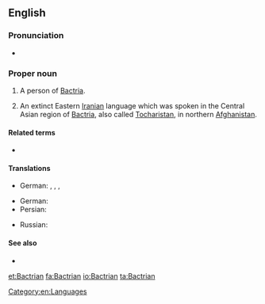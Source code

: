 ==English==

===Pronunciation===
* {{a|UK}} {{IPA|/ˈbæktɹɪən/}}

===Proper noun===
{{en-proper noun|Bactrians}}
{{slim-wikipedia}}

# {{context|countable|lang=en}} A person of [[Bactria]].
# {{context|uncountable|lang=en}} An extinct Eastern [[Iranian]] language which was spoken in the Central Asian region of [[Bactria]], also called [[Tocharistan]], in northern [[Afghanistan]].

====Related terms====
* {{l/en|Bactrian camel}}

====Translations====
{{trans-top|a person from Bactria}}
* German: {{t-|de|Baktrier|m}}, {{t-|de|Baktrierin|f}}, {{t-|de|Baktrer|m}}, {{t-|de|Baktrerin|f}}
{{trans-mid}}
{{trans-bottom}}

{{trans-top|language}}
* German: {{t-|de|Baktrisch|n}}
* Persian: {{t+|fa|باختری|sc=fa-Arab}}
{{trans-mid}}
* Russian: {{t-|ru|бактрийский|tr=|sc=Cyrl}}
{{trans-bottom}}

====See also====
* {{langcat}}

[[Category:en:Languages]]

[[et:Bactrian]]
[[fa:Bactrian]]
[[io:Bactrian]]
[[ta:Bactrian]]